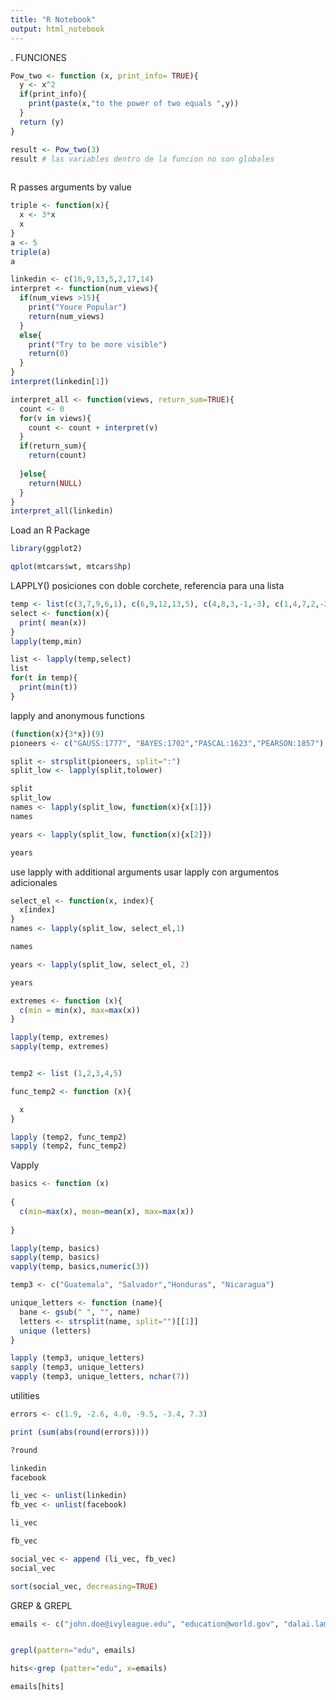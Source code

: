 ```yaml
---
title: "R Notebook"
output: html_notebook
---
```

.
FUNCIONES

```r
Pow_two <- function (x, print_info= TRUE){
  y <- x^2
  if(print_info){
    print(paste(x,"to the power of two equals ",y))
  }
  return (y)
}

result <- Pow_two(3)
result # las variables dentro de la funcion no son globales
  
```
R passes arguments by value
```r
triple <- function(x){
  x <- 3*x
  x
}
a <- 5
triple(a)
a
```
```r
linkedin <- c(16,9,13,5,2,17,14)
interpret <- function(num_views){
  if(num_views >15){
    print("Youre Popular")
    return(num_views)
  }
  else{
    print("Try to be more visible")
    return(0)
  }
}
interpret(linkedin[1])

interpret_all <- function(views, return_sum=TRUE){
  count <- 0
  for(v in views){
    count <- count + interpret(v)
  }
  if(return_sum){
    return(count)
    
  }else{
    return(NULL)
  }
}
interpret_all(linkedin)
```
Load an R Package
```r
library(ggplot2)

qplot(mtcars$wt, mtcars$hp)
```
LAPPLY()
posiciones con doble corchete, referencia para una lista

```r
temp <- list(c(3,7,9,6,1), c(6,9,12,13,5), c(4,8,3,-1,-3), c(1,4,7,2,-2), c(5,7,9,4,2), c(-3,5,8,9,4), c(3,6,9,4,1))
select <- function(x){
  print( mean(x))
}
lapply(temp,min)

list <- lapply(temp,select)
list
for(t in temp){
  print(min(t))
}

```

lapply and anonymous functions

```r
(function(x){3*x})(9)
pioneers <- c("GAUSS:1777", "BAYES:1702","PASCAL:1623","PEARSON:1857")

split <- strsplit(pioneers, split=":")
split_low <- lapply(split,tolower)

split
split_low
names <- lapply(split_low, function(x){x[1]})
names

years <- lapply(split_low, function(x){x[2]})

years
```
use lapply with additional arguments
usar lapply con argumentos adicionales

```r
select_el <- function(x, index){
  x[index]
}
names <- lapply(split_low, select_el,1)

names

years <- lapply(split_low, select_el, 2)

years

```


```r

extremes <- function (x){
  c(min = min(x), max=max(x))
}

lapply(temp, extremes)
sapply(temp, extremes)


temp2 <- list (1,2,3,4,5)

func_temp2 <- function (x){

  x
}

lapply (temp2, func_temp2)
sapply (temp2, func_temp2)

```

Vapply

```r

basics <- function (x)
  
{
  c(min=max(x), mean=mean(x), max=max(x))
  
}

lapply(temp, basics)
sapply(temp, basics)
vapply(temp, basics,numeric(3))

temp3 <- c("Guatemala", "Salvador","Honduras", "Nicaragua")

unique_letters <- function (name){
  bane <- gsub(" ", "", name)
  letters <- strsplit(name, split="")[[1]]
  unique (letters)
}

lapply (temp3, unique_letters)
sapply (temp3, unique_letters)
vapply (temp3, unique_letters, nchar(7))

```



utilities

```r

errors <- c(1.9, -2.6, 4.0, -9.5, -3.4, 7.3)

print (sum(abs(round(errors))))

?round

linkedin
facebook

li_vec <- unlist(linkedin)
fb_vec <- unlist(facebook)

li_vec

fb_vec

social_vec <- append (li_vec, fb_vec)
social_vec

sort(social_vec, decreasing=TRUE)

```

GREP & GREPL

```r


emails <- c("john.doe@ivyleague.edu", "education@world.gov", "dalai.lama@peace.org","invalid.edu", "quant@bigdatacollege.edu", "cookie.monster@sesame.tv")


grepl(pattern="edu", emails)

hits<-grep (patter="edu", x=emails)

emails[hits]
```



